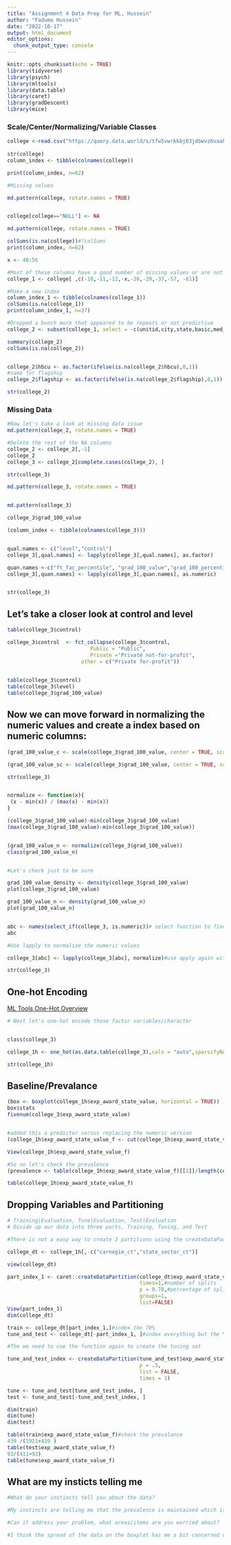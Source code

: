 ```yaml
---
title: "Assignment 4 Data Prep for ML, Hussein"
author: "Fadumo Hussein"
date: "2022-10-17"
output: html_document
editor_options: 
  chunk_output_type: console
---
```


```r
knitr::opts_chunk$set(echo = TRUE)
library(tidyverse)
library(psych)
library(mltools)
library(data.table)
library(caret)
library(gradDescent)
library(mice)
```



### Scale/Center/Normalizing/Variable Classes

```r
college <-read.csv("https://query.data.world/s/tfw5vwrkkbj63jdbwvz6vaakirqfi6", header=TRUE, stringsAsFactors=FALSE);
                    
str(college)
column_index <- tibble(colnames(college))

print(column_index, n=62)

#Missing values

md.pattern(college, rotate.names = TRUE)


college[college=="NULL"] <- NA

md.pattern(college, rotate.names = TRUE)

colSums(is.na(college))#?colSums
print(column_index, n=62)

x <- 40:56

#Most of these columns have a good number of missing values or are not useful.  
college_1 <- college[ ,c(-10,-11,-12,-x,-28,-29,-37,-57, -61)]

#Make a new index
column_index_1 <- tibble(colnames(college_1))
colSums(is.na(college_1))
print(column_index_1, n=37)

#Dropped a bunch more that appeared to be repeats or not predictive 
college_2 <- subset(college_1, select = -c(unitid,city,state,basic,med_sat_value,med_sat_percentile,counted_pct))

summary(college_2)
colSums(is.na(college_2))


college_2$hbcu <- as.factor(ifelse(is.na(college_2$hbcu),0,1))
#same for flagship
college_2$flagship <- as.factor(ifelse(is.na(college_2$flagship),0,1))

str(college_2)
```
### Missing Data 
```r
#Now let's take a look at missing data issue
md.pattern(college_2, rotate.names = TRUE)

#Delete the rest of the NA columns 
college_2 <- college_2[,-1]
college_2
college_3 <- college_2[complete.cases(college_2), ]

str(college_3)

md.pattern(college_3, rotate.names = TRUE)


md.pattern(college_3)

college_3$grad_100_value
```











```r
(column_index <- tibble(colnames(college_3)))


qual.names <- c("level","control")
college_3[,qual.names] <- lapply(college_3[,qual.names], as.factor)

quan.names <-c("ft_fac_percentile", "grad_100_value","grad_100_percentile","grad_150_value","grad_150_percentile","retain_value","cohort_size","ft_fac_value","pell_value", "ft_pct", "aid_value", "aid_percentile","pell_percentile" )
college_3[,quan.names] <- lapply(college_3[,quan.names], as.numeric)


str(college_3)

```


## Let's take a closer look at control and level
```r
table(college_3$control)

college_3$control  <- fct_collapse(college_3$control,
                           Public = "Public", 
                           Private ="Private not-for-profit",
                        other = c("Private for-profit"))
                        

table(college_3$control)
table(college_3$level)
table(college_3$grad_100_value)
```


## Now we can move forward in normalizing the numeric values and create a index based on numeric columns:
```r
(grad_100_value_c <- scale(college_3$grad_100_value, center = TRUE, scale = FALSE))#center but not standardized

(grad_100_value_sc <- scale(college_3$grad_100_value, center = TRUE, scale = TRUE))#center and standardized 

str(college_3)


normalize <- function(x){
 (x - min(x)) / (max(x) - min(x))
}

(college_3$grad_100_value)-min(college_3$grad_100_value)
(max(college_3$grad_100_value)-min(college_3$grad_100_value))


(grad_100_value_n <- normalize(college_3$grad_100_value))
class(grad_100_value_n)


#Let's check just to be sure 

grad_100_value_density <- density(college_3$grad_100_value)
plot(college_3$grad_100_value)

grad_100_value_n <- density(grad_100_value_n)
plot(grad_100_value_n)


abc <- names(select_if(college_3, is.numeric))# select function to find the numeric variables and create a character string  
abc

#Use lapply to normalize the numeric values 

college_3[abc] <- lapply(college_3[abc], normalize)#use apply again with the normalizer function we created. 

str(college_3)

```

## One-hot Encoding 
[ML Tools One-Hot Overview](https://www.rdocumentation.org/packages/mltools/versions/0.3.5/topics/one_hot)

```r
# Next let's one-hot encode those factor variables/character 


class(college_3)

college_1h <- one_hot(as.data.table(college_3),cols = "auto",sparsifyNAs = TRUE,naCols = FALSE,dropCols = TRUE,dropUnusedLevels = TRUE)

str(college_1h)
```
## Baseline/Prevalance 
```r
(box <- boxplot(college_1h$exp_award_state_value, horizontal = TRUE)) 
box$stats
fivenum(college_3$exp_award_state_value)


#added this a predictor versus replacing the numeric version
(college_1h$exp_award_state_value_f <- cut(college_1h$exp_award_state_value,c(0,.43,1),labels = c(0,1)))#why the NA? If we want two segments we input three numbers, start, cut and stop values

View(college_1h$exp_award_state_value_f)

#So no let's check the prevalence 
(prevalence <- table(college_1h$exp_award_state_value_f)[[2]]/length(college_1h$exp_award_state_value_f))

table(college_1h$exp_award_state_value_f)

```

## Dropping Variables and Partitioning   
```r
# Training|Evaluation, Tune|Evaluation, Test|Evaluation
# Divide up our data into three parts, Training, Tuning, and Test

#There is not a easy way to create 3 partitions using the createDataPartitions

college_dt <- college_1h[,-c("carnegie_ct","state_sector_ct")]

view(college_dt)

part_index_1 <- caret::createDataPartition(college_dt$exp_award_state_value_f,
                                           times=1,#number of splits
                                           p = 0.70,#percentage of split
                                           groups=1,
                                           list=FALSE)
View(part_index_1)
dim(college_dt)

train <- college_dt[part_index_1,]#index the 70%
tune_and_test <- college_dt[-part_index_1, ]#index everything but the %70

#The we need to use the function again to create the tuning set 

tune_and_test_index <- createDataPartition(tune_and_test$exp_award_state_value_f,
                                           p = .5,
                                           list = FALSE,
                                           times = 1)

tune <- tune_and_test[tune_and_test_index, ]
test <- tune_and_test[-tune_and_test_index, ]

dim(train)
dim(tune)
dim(test)

table(train$exp_award_state_value_f)#check the prevalance
439 /(1921+439 )
table(test$exp_award_state_value_f)
93/(411+93)
table(tune$exp_award_state_value_f)

```

## What are my insticts telling me
```r
#What do your instincts tell you about the data? 

#My instincts are telling me that the prevalence is maintained which is good! 

#Can it address your problem, what areas/items are you worried about?

#I think the spread of the data on the boxplot has me a bit concerned of skewness> Something else I was concerned about is the missing data we removed ealrier and whether that has an impact on the results

```
